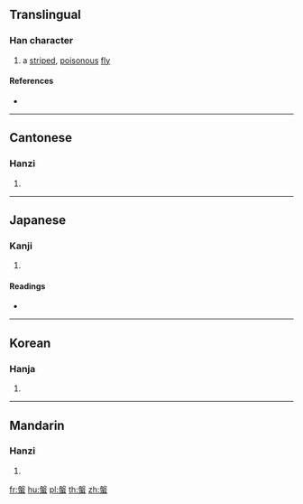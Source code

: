 {{character info/new}}
==Translingual==

===Han character===
{{Han char|rn=142|rad=虫|as=10|sn=16|four=|canj=HELMI}}

# a [[striped]], [[poisonous]] [[fly]]

====References====
* {{Han ref|kx=1092.410|dkj=33383|dj=1557.270|hdz=42879.120|uh=878C|ud=34700}}

----

==Cantonese==

===Hanzi===
{{yue-hanzi|jyut=baan1|y=baan1}}

# {{defn|lang=yue|sort=虫10}}

----

==Japanese==

===Kanji===
{{ja-kanji|grade=|rs=虫10}}

# {{defn|lang=ja|sort=虫10}}

====Readings====
* {{ja-readings|on=[[はん]] (han), [[ばん]] (ban)|kun=|nanori=}}

----

==Korean==

===Hanja===
{{ko-hanja|hangeul=반|eumhun=|rv=ban|mr=pan|y=pan}}

# {{defn|lang=ko|sort=虫10}}

----

==Mandarin==

===Hanzi===
{{cmn-hanzi|pin=[[bān]] ([[ban1]])|wg=pan<sup>1</sup>}}

# {{defn|lang=cmn|sort=虫10}}

[[fr:螌]]
[[hu:螌]]
[[pl:螌]]
[[th:螌]]
[[zh:螌]]